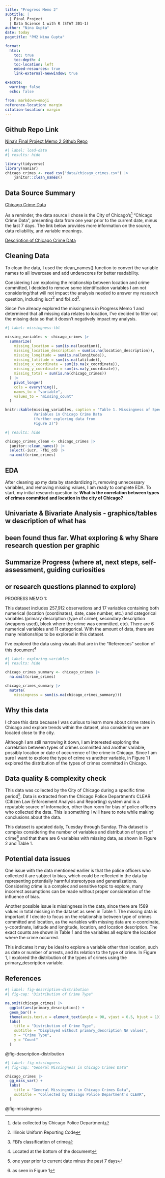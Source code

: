 ```yaml
---
title: "Progress Memo 2"
subtitle: |
  | Final Project 
  | Data Science 1 with R (STAT 301-1)
author: "Nina Gupta"
date: today
pagetitle: "PM2 Nina Gupta"

format:
  html:
    toc: true
    toc-depth: 4
    toc-location: left
    embed-resources: true
    link-external-newwindow: true

execute:
  warning: false
  echo: false

from: markdown+emoji
reference-location: margin
citation-location: margin
---
```


::: {.callout-tip icon=false}

## Github Repo Link

[Nina's Final Project Memo 2 Github Repo](https://github.com/ninag0104/final-project-2)

:::


```r
#| label: load-data
#| results: hide

library(tidyverse)
library(naniar)
chicago_crimes <- read_csv("data/chicago_crimes.csv") |>
    janitor::clean_names() 
```


## Data Source Summary

[Chicago Crime Data](https://www.chicago.gov/city/en/dataset/crime.html)

As a reminder, the data source I chose is the City of Chicago's^[data collected by
Chicago Police Department] "Chicago Crime Data", presenting data from one year
prior to the current date, minus the last 7 days. The link below provides more
information on the source, data reliability, and variable meanings. 

[Description of Chicago Crime Data](https://data.cityofchicago.org/Public-Safety/Crimes-One-year-prior-to-present/x2n5-8w5q/about_data)

## Cleaning Data
To clean the data, I used the clean_names() function to convert the variable names
to all lowercase and add underscores for better readability. 

Considering I am exploring the relationship between location and crime committed, 
I decided to remove some identification variables I am not considering/that will 
not impact the analysis needed to answer my research question, including
iucr^[Illinois Uniform Reporting Code] and fbi_cd^[FBI's classification of crime].

Since I've already explored the missingness in Progress Memo 1 and determined
that all missing data relates to location, I've decided to filter out the missing 
data so that it doesn't negatively impact my analysis. 

```r
#| label: missingness-tbl

missing_variables <- chicago_crimes |>
  summarize(
    missing_location = sum(is.na(location)), 
    missing_location_description = sum(is.na(location_description)),
    missing_longitude = sum(is.na(longitude)), 
    missing_latitude = sum(is.na(latitude)), 
    missing_x_coordinate = sum(is.na(x_coordinate)),
    missing_y_coordinate = sum(is.na(y_coordinate)),
    missing_total = sum(is.na(chicago_crimes))
  ) |>
    pivot_longer(
    cols = everything(), 
    names_to = "variable", 
    values_to = "missing_count"
  )

knitr::kable(missing_variables, caption = "Table 1. Missingness of Specific
             Variables in Chicago Crime Data 
             (further exploring data from
             Figure 2)")

```


```r
#| results: hide

chicago_crimes_clean <- chicago_crimes |>
  janitor::clean_names() |>
  select(-iucr, -fbi_cd) |>
  na.omit(crime_crimes)
```


## EDA
After cleaning up my data by standardizing it, removing unnecessary variables, and
removing missing values, I am ready to complete EDA. To start, my initial research
question is: **What is the correlation between types of crimes committed and
location in the city of Chicago?**

## Univariate & Bivariate Analysis - graphics/tables w description of what has
## been found thus far. What exploring & why Share research question per graphic

## Summarize Progress (where at, next steps, self-assessment, guiding curiosities
## or research questions planned to explore)





PROGRESS MEMO 1: 

This dataset includes 257,912 observations and 17 variables containing both
numerical (location (coordinates), date, case number, etc.) and categorical 
variables (primary description (type of crime), secondary description (weapons
used), block where the crime was committed, etc). There are 6 numerical variables
and 11 categorical. With the amount of data, there are many relationships to be
explored in this dataset. 

I've explored the data using visuals that are in the "References" section of this
document^[Located at the bottom of the document]

```r
#| label: exploring-variables
#| results: hide

chicago_crimes_summary <- chicago_crimes |>
  na.omit(crime_crimes)

chicago_crimes_summary |>
  mutate(
    missingness = sum(is.na(chicago_crimes_summary)))
```

## Why this data

I chose this data because I was curious to learn more about crime rates in Chicago
and explore trends within the dataset, also considering we are located close to 
the city. 

Although I am still narrowing it down, I am interested exploring the
correlation between types of crimes committed and another variable, possibly
location or date of occurrence of the crime in Chicago. Since I am sure I want to 
explore the type of crime vs another variable, in Figure 1 I explored the
distribution of the types of crimes committed in Chicago.

## Data quality & complexity check

This data was collected by the City of Chicago during a specific time period^[one
year prior to current date minus the past 7 days]. Data is extracted from the
Chicago Police Department's CLEAR (Citizen Law Enforcement Analysis and Reporting)
system and is a reputable source of information, other than room for bias of 
police officers who collected the data. This is something I will have to note
while making conclusions about the data.

This dataset is updated daily, Tuesday through Sunday. This dataset is complex
considering the number of variables and distribution of types of crime^[as seen
in Figure 1] and that there are 6 variables with missing data, as 
shown in Figure 2 and Table 1. 

## Potential data issues

One issue with the data mentioned earlier is that the police officers who
collected it are subject to bias, which could be reflected in the data by
representing potentially harmful stereotypes and generalizations. Considering
crime is a complex and sensitive topic to explore, many incorrect assumptions can
be made without proper consideration of the influence of bias.

Another possible issue is missingness in the data, since there are 1589 values
in total missing in the dataset as seen in Table 1. The missing data is important
if I decide to focus on the relationship between type of crimes committed and
location, as the variables with missing data are x-coordinate, y-coordinate,
latitude and longitude, location, and location description. The exact counts are
shown in Table 1 and the variables all explore the location where the crime
occurred. 

This indicates it may be ideal to explore a variable other than location, such
as date or number of arrests, and its relation to the type of crime. In Figure 1,
I explored the distribution of the types of crimes using the primary_description
variable. 

## References


```r
#| label: fig-description-distribution
#| fig-cap: "Distribution of Crime Type"

na.omit(chicago_crimes) |> 
  ggplot(aes(primary_description)) + 
  geom_bar() + 
  theme(axis.text.x = element_text(angle = 90, vjust = 0.5, hjust = 1)) + 
  labs(
    title = "Distribution of Crime Type",
    subtitle = "Displayed without primary_description NA values",
    x = "Crime Type", 
    y = "Count"
  )
```

@fig-description-distribution



```r
#| label: fig-missingness
#| fig-cap: "General Missingness in Chicago Crimes Data"

chicago_crimes |>
  gg_miss_var() + 
  labs(
    title = "General Missingness in Chicago Crimes Data", 
    subtitle = "Collected by Chicago Police Department's CLEAR", 
  )
```

@fig-missingness
